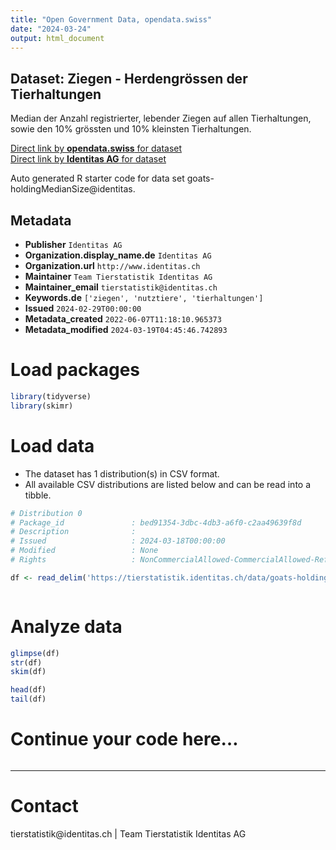 ```yaml
---
title: "Open Government Data, opendata.swiss"
date: "2024-03-24"
output: html_document
---
```


## Dataset: Ziegen - Herdengrössen der Tierhaltungen

Median der Anzahl registrierter, lebender Ziegen auf allen Tierhaltungen, sowie den 10% grössten und 10% kleinsten Tierhaltungen.

[Direct link by **opendata.swiss** for dataset](https://opendata.swiss/de/dataset/ziegen-herdengrossen-der-tierhaltungen)<br>
[Direct link by **Identitas AG** for dataset](https://tierstatistik.identitas.ch/)

Auto generated R starter code for data set goats-holdingMedianSize@identitas.

## Metadata

- **Publisher** `Identitas AG`
- **Organization.display_name.de** `Identitas AG`
- **Organization.url** `http://www.identitas.ch`
- **Maintainer** `Team Tierstatistik Identitas AG`
- **Maintainer_email** `tierstatistik@identitas.ch`
- **Keywords.de** `['ziegen', 'nutztiere', 'tierhaltungen']`
- **Issued** `2024-02-29T00:00:00`
- **Metadata_created** `2022-06-07T11:18:10.965373`
- **Metadata_modified** `2024-03-19T04:45:46.742893`


# Load packages

```r

library(tidyverse)
library(skimr)

```

# Load data

-   The dataset has 1 distribution(s) in CSV format.
-   All available CSV distributions are listed below and can be read into a tibble.

```r

# Distribution 0
# Package_id               : bed91354-3dbc-4db3-a6f0-c2aa49639f8d
# Description              : 
# Issued                   : 2024-03-18T00:00:00
# Modified                 : None
# Rights                   : NonCommercialAllowed-CommercialAllowed-ReferenceRequired

df <- read_delim('https://tierstatistik.identitas.ch/data/goats-holdingMedianSize.csv')



```

# Analyze data

```r

glimpse(df)
str(df)
skim(df)

head(df)
tail(df)

```

# Continue your code here...

```r

```

------------------------------------------------------------------------

# Contact

tierstatistik@identitas.ch | Team Tierstatistik Identitas AG
